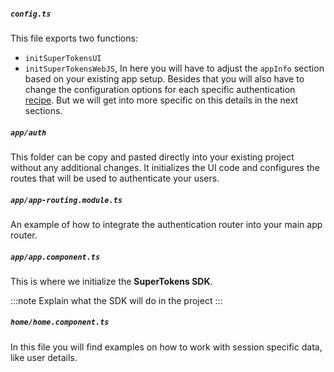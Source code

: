 
##### `config.ts`

This file exports two functions:
- `initSuperTokensUI` 
- `initSuperTokensWebJS`, 
In here you will have to adjust the `appInfo` section based on your existing app setup. 
Besides that you will also have to change the configuration options for each specific authentication [recipe](/recipes). But we will get into more specific on this details in the next sections.

##### `app/auth`

This folder can be copy and pasted directly into your existing project without any additional changes.
It initializes the UI code and configures the routes that will be used to authenticate your users.

##### `app/app-routing.module.ts`

An example of how to integrate the authentication router into your main app router.

##### `app/app.component.ts`

This is where we initialize the **SuperTokens SDK**.

:::note
Explain what the SDK will do in the project
:::

##### `home/home.component.ts`

In this file you will find examples on how to work with session specific data, like user details.
